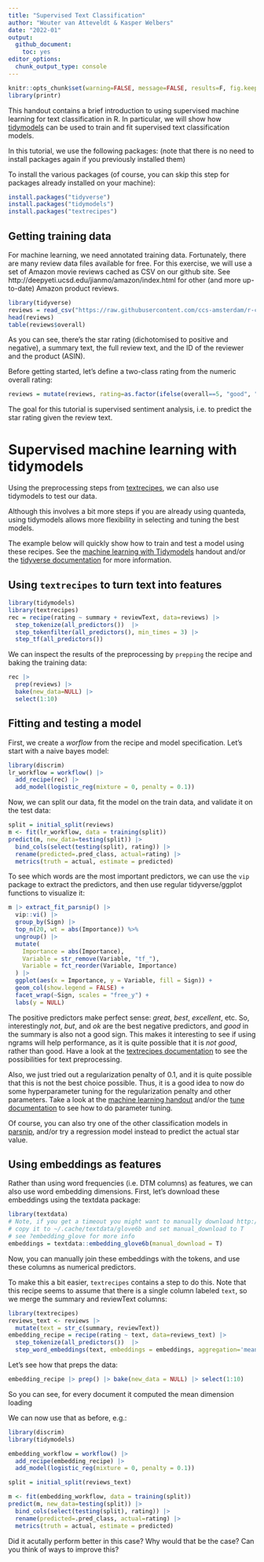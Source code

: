 ```yaml
---
title: "Supervised Text Classification"
author: "Wouter van Atteveldt & Kasper Welbers"
date: "2022-01"
output: 
  github_document:
    toc: yes
editor_options: 
  chunk_output_type: console
---
```


```r
knitr::opts_chunk$set(warning=FALSE, message=FALSE, results=F, fig.keep='none')
library(printr)
```

This handout contains a brief introduction to using supervised machine learning for text classification in R. 
In particular, we will show how [tidymodels](machine_learning.md) can be used
to train and fit supervised text classification models. 

In this tutorial, we use the following packages:
(note that there is no need to install packages again if you previously installed them)

To install the various packages (of course, you can skip this step for packages already installed on your machine):

```r
install.packages("tidyverse")
install.packages("tidymodels")
install.packages("textrecipes")
```


## Getting training data

For machine learning, we need annotated training data. Fortunately, there are many review data files available for free.
For this exercise, we will use a set of Amazon movie reviews cached as CSV on our github site. 
See http://deepyeti.ucsd.edu/jianmo/amazon/index.html for other (and more up-to-date) Amazon product reviews.

```r
library(tidyverse)
reviews = read_csv("https://raw.githubusercontent.com/ccs-amsterdam/r-course-material/master/data/reviews2.csv")
head(reviews)
table(reviews$overall)
```

As you can see, there's the star rating (dichotomised to positive and negative), a summary text, the full review text, and the ID of the reviewer and the product (ASIN). 

Before getting started, let's define a two-class rating from the numeric overall rating:

```r
reviews = mutate(reviews, rating=as.factor(ifelse(overall==5, "good", "bad")))
```

The goal for this tutorial is supervised sentiment analysis, i.e. to predict the star rating given the review text. 


# Supervised machine learning with tidymodels

Using the preprocessing steps from [textrecipes](https://textrecipes.tidymodels.org),
we can also use tidymodels to test our data.

Although this involves a bit more steps if you are already using quanteda, 
using tidymodels allows more flexibility in selecting and tuning the best models. 

The example below will quickly show how to train and test a model using these recipes.
See the [machine learning with Tidymodels](machine_learning.md) handout and/or the
[tidyverse documentation](https://tidyverse.org) for more information. 

## Using `textrecipes` to turn text into features

```r
library(tidymodels)
library(textrecipes)
rec = recipe(rating ~ summary + reviewText, data=reviews) |>
  step_tokenize(all_predictors())  |>
  step_tokenfilter(all_predictors(), min_times = 3) |>
  step_tf(all_predictors())
```

We can inspect the results of the preprocessing by `prepping` the recipe and baking the training data:

```r
rec |> 
  prep(reviews) |>
  bake(new_data=NULL) |> 
  select(1:10)
```


## Fitting and testing a model

First, we create a *worflow* from the recipe and model specification. 
Let's start with a naive bayes model:

```r
library(discrim)
lr_workflow = workflow() |>
  add_recipe(rec) |>
  add_model(logistic_reg(mixture = 0, penalty = 0.1))
```   

Now, we can split our data, fit the model on the train data, and validate it on the test data:

```r
split = initial_split(reviews)
m <- fit(lr_workflow, data = training(split))
predict(m, new_data=testing(split)) |>
  bind_cols(select(testing(split), rating)) |>
  rename(predicted=.pred_class, actual=rating) |>
  metrics(truth = actual, estimate = predicted)
```

To see which words are the most important predictors, we can use the `vip` package
to extract the predictors, and then use regular tidyverse/ggplot functions to visualize it:

```r
m |> extract_fit_parsnip() |>
  vip::vi() |> 
  group_by(Sign) |>
  top_n(20, wt = abs(Importance)) %>%
  ungroup() |>
  mutate(
    Importance = abs(Importance),
    Variable = str_remove(Variable, "tf_"),
    Variable = fct_reorder(Variable, Importance)
  ) |>
  ggplot(aes(x = Importance, y = Variable, fill = Sign)) +
  geom_col(show.legend = FALSE) +
  facet_wrap(~Sign, scales = "free_y") +
  labs(y = NULL)
```

The positive predictors make perfect sense: *great*, *best*, *excellent*, etc. 
So, interestingly *not*, *but*, and *ok* are the best negative predictors, and *good* in the summary is also not a good sign. 
This makes it interesting to see if using ngrams will help performance, as it is quite possible that it is *not good*, rather than good. 
Have a look at the [textrecipes documentation](https://textrecipes.tidymodels.org/reference/) to see the possibilities for text preprocessing.

Also, we just tried out a regularization penalty of 0.1, and it is quite possible that this is not the best choice possible.
Thus, it is a good idea to now do some hyperparameter tuning for the regularization penalty and other parameters. 
Take a look at the [machine learning handout](machine_learning.md) and/or the [tune documentation](https://tune.tidymodels.org/)
to see how to do parameter tuning. 

Of course, you can also try one of the other classification models in [parsnip](https://parsnip.tidymodels.org/),
and/or try a regression model instead to predict the actual star value. 

## Using embeddings as features

Rather than using word frequencies (i.e. DTM columns) as features, we can also use word embedding dimensions. 
First, let's download these embeddings using the textdata package:

```r
library(textdata)
# Note, if you get a timeout you might want to manually download http://nlp.stanford.edu/data/glove.6B.zip,
# copy it to ~/.cache/textdata/glove6b and set manual_download to T
# see ?embedding_glove for more info
embeddings = textdata::embedding_glove6b(manual_download = T)
```

Now, you can manually join these embeddings with the tokens, and use these columns as numerical predictors. 

To make this a bit easier, `textrecipes` contains a step to do this. 
Note that this recipe seems to assume that there is a single column labeled `text`,
so we merge the summary and reviewText columns:

```r
library(textrecipes)
reviews_text <- reviews |>
  mutate(text = str_c(summary, reviewText))
embedding_recipe = recipe(rating ~ text, data=reviews_text) |>
  step_tokenize(all_predictors())  |>
  step_word_embeddings(text, embeddings = embeddings, aggregation='mean', keep_original_cols=FALSE) 
```

Let's see how that preps the data:

```r
embedding_recipe |> prep() |> bake(new_data = NULL) |> select(1:10)
```

So you can see, for every document it computed the mean dimension loading 

We can now use that as before, e.g.:

```r
library(discrim)
library(tidymodels)

embedding_workflow = workflow() |>
  add_recipe(embedding_recipe) |>
  add_model(logistic_reg(mixture = 0, penalty = 0.1))

split = initial_split(reviews_text)

m <- fit(embedding_workflow, data = training(split))
predict(m, new_data=testing(split)) |>
  bind_cols(select(testing(split), rating)) |>
  rename(predicted=.pred_class, actual=rating) |>
  metrics(truth = actual, estimate = predicted)
```

Did it acutally perform better in this case? Why would that be the case? Can you think of ways to improve this?

